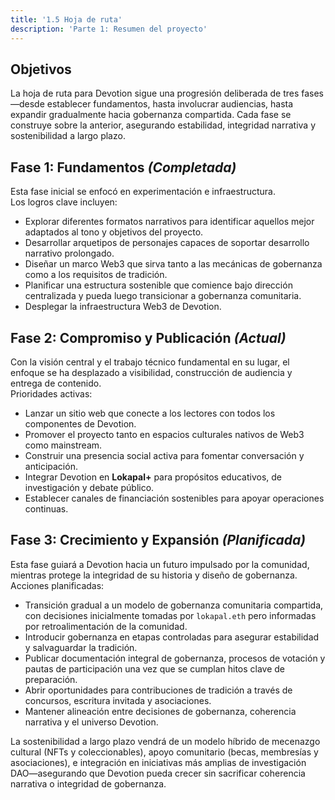 ```yaml
---
title: '1.5 Hoja de ruta'
description: 'Parte 1: Resumen del proyecto'
---
```


## Objetivos

La hoja de ruta para Devotion sigue una progresión deliberada de tres fases—desde establecer fundamentos, hasta involucrar audiencias, hasta expandir gradualmente hacia gobernanza compartida. Cada fase se construye sobre la anterior, asegurando estabilidad, integridad narrativa y sostenibilidad a largo plazo.

## Fase 1: Fundamentos *(Completada)*

Esta fase inicial se enfocó en experimentación e infraestructura.  
Los logros clave incluyen:
- Explorar diferentes formatos narrativos para identificar aquellos mejor adaptados al tono y objetivos del proyecto.
- Desarrollar arquetipos de personajes capaces de soportar desarrollo narrativo prolongado.
- Diseñar un marco Web3 que sirva tanto a las mecánicas de gobernanza como a los requisitos de tradición.
- Planificar una estructura sostenible que comience bajo dirección centralizada y pueda luego transicionar a gobernanza comunitaria.
- Desplegar la infraestructura Web3 de Devotion.

## Fase 2: Compromiso y Publicación *(Actual)*

Con la visión central y el trabajo técnico fundamental en su lugar, el enfoque se ha desplazado a visibilidad, construcción de audiencia y entrega de contenido.  
Prioridades activas:
- Lanzar un sitio web que conecte a los lectores con todos los componentes de Devotion.
- Promover el proyecto tanto en espacios culturales nativos de Web3 como mainstream.
- Construir una presencia social activa para fomentar conversación y anticipación.
- Integrar Devotion en **Lokapal+** para propósitos educativos, de investigación y debate público.
- Establecer canales de financiación sostenibles para apoyar operaciones continuas.

## Fase 3: Crecimiento y Expansión *(Planificada)*

Esta fase guiará a Devotion hacia un futuro impulsado por la comunidad, mientras protege la integridad de su historia y diseño de gobernanza.  
Acciones planificadas:
- Transición gradual a un modelo de gobernanza comunitaria compartida, con decisiones inicialmente tomadas por `lokapal.eth` pero informadas por retroalimentación de la comunidad.
- Introducir gobernanza en etapas controladas para asegurar estabilidad y salvaguardar la tradición.
- Publicar documentación integral de gobernanza, procesos de votación y pautas de participación una vez que se cumplan hitos clave de preparación.
- Abrir oportunidades para contribuciones de tradición a través de concursos, escritura invitada y asociaciones.
- Mantener alineación entre decisiones de gobernanza, coherencia narrativa y el universo Devotion.

La sostenibilidad a largo plazo vendrá de un modelo híbrido de mecenazgo cultural (NFTs y coleccionables), apoyo comunitario (becas, membresías y asociaciones), e integración en iniciativas más amplias de investigación DAO—asegurando que Devotion pueda crecer sin sacrificar coherencia narrativa o integridad de gobernanza.
